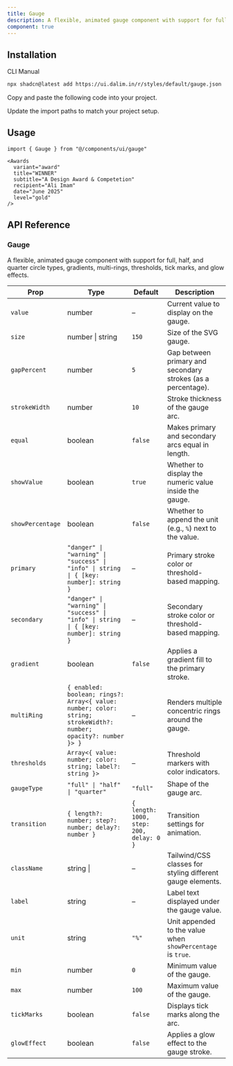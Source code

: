 ```yaml
---
title: Gauge
description: A flexible, animated gauge component with support for full, half, and quarter circle types, gradients, multi-rings, thresholds, tick marks, and glow effects.
component: true
---
```


<ComponentPreview
  name="gauge-default"
  className="[&_.preview>[data-orientation=vertical]]:sm:max-w-[80%] **:[.preview]:min-h-[400px]"
  description="An accordion with three items"
  align="start"
/>

<ComponentPreview
  name="gauge-tickmark"
  className="[&_.preview>[data-orientation=vertical]]:sm:max-w-[80%] **:[.preview]:min-h-[400px]"
  description="An accordion with three items"
  align="start"
/>

<ComponentPreview
  name="gauge-rings"
  className="[&_.preview>[data-orientation=vertical]]:sm:max-w-[80%] **:[.preview]:min-h-[400px]"
  description="An accordion with three items"
  align="start"
/>

<ComponentPreview
  name="gauge-half"
  className="[&_.preview>[data-orientation=vertical]]:sm:max-w-[80%] **:[.preview]:min-h-[400px]"
  description="An accordion with three items"
  align="start"
/>

## Installation

<CodeTabs>

<TabsList>
  <TabsTrigger value="cli">CLI</TabsTrigger>
  <TabsTrigger value="manual">Manual</TabsTrigger>
</TabsList>

<TabsContent value="cli">

```bash
npx shadcn@latest add https://ui.dalim.in/r/styles/default/gauge.json
```

</TabsContent>

<TabsContent value="manual">

<Steps>

<Step>Copy and paste the following code into your project.</Step>

<ComponentSource name="gauge" title="components/ui/gauge.tsx" />

<Step>Update the import paths to match your project setup.</Step>

</Steps>

</TabsContent>

</CodeTabs>

## Usage

```tsx showLineNumbers
import { Gauge } from "@/components/ui/gauge"
```

```tsx showLineNumbers
<Awards
  variant="award"
  title="WINNER"
  subtitle="A Design Award & Competetion"
  recipient="Ali Imam"
  date="June 2025"
  level="gold"
/>
```
## API Reference

### Gauge

A flexible, animated gauge component with support for full, half, and quarter circle types, gradients, multi-rings, thresholds, tick marks, and glow effects.

| Prop             | Type                                                                                     | Default     | Description |
|------------------|------------------------------------------------------------------------------------------|-------------|-------------|
| `value`          | number                                                                                   | –           | Current value to display on the gauge. |
| `size`           | number \| string                                                                         | `150`       | Size of the SVG gauge. |
| `gapPercent`     | number                                                                                   | `5`         | Gap between primary and secondary strokes (as a percentage). |
| `strokeWidth`    | number                                                                                   | `10`        | Stroke thickness of the gauge arc. |
| `equal`          | boolean                                                                                  | `false`     | Makes primary and secondary arcs equal in length. |
| `showValue`      | boolean                                                                                  | `true`      | Whether to display the numeric value inside the gauge. |
| `showPercentage` | boolean                                                                                  | `false`     | Whether to append the unit (e.g., `%`) next to the value. |
| `primary`        | `"danger" \| "warning" \| "success" \| "info" \| string \| { [key: number]: string }`    | –           | Primary stroke color or threshold-based mapping. |
| `secondary`      | `"danger" \| "warning" \| "success" \| "info" \| string \| { [key: number]: string }`    | –           | Secondary stroke color or threshold-based mapping. |
| `gradient`       | boolean                                                                                  | `false`     | Applies a gradient fill to the primary stroke. |
| `multiRing`      | `{ enabled: boolean; rings?: Array<{ value: number; color: string; strokeWidth?: number; opacity?: number }> }` | – | Renders multiple concentric rings around the gauge. |
| `thresholds`     | `Array<{ value: number; color: string; label?: string }>`                                | –           | Threshold markers with color indicators. |
| `gaugeType`      | `"full" \| "half" \| "quarter"`                                                          | `"full"`    | Shape of the gauge arc. |
| `transition`     | `{ length?: number; step?: number; delay?: number }`                                     | `{ length: 1000, step: 200, delay: 0 }` | Transition settings for animation. |
| `className`      | string \|                                                                                | – | Tailwind/CSS classes for styling different gauge elements. |
| `label`          | string                                                                                   | –           | Label text displayed under the gauge value. |
| `unit`           | string                                                                                   | `"%"`       | Unit appended to the value when `showPercentage` is `true`. |
| `min`            | number                                                                                   | `0`         | Minimum value of the gauge. |
| `max`            | number                                                                                   | `100`       | Maximum value of the gauge. |
| `tickMarks`      | boolean                                                                                  | `false`     | Displays tick marks along the arc. |
| `glowEffect`     | boolean                                                                                  | `false`     | Applies a glow effect to the gauge stroke. |

